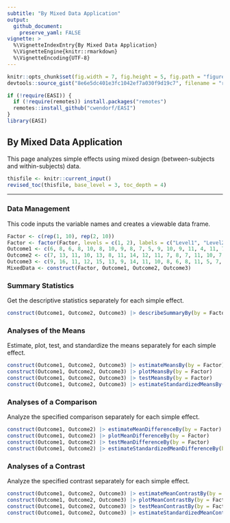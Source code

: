 ```yaml
---
subtitle: "By Mixed Data Application"
output:
  github_document:
    preserve_yaml: FALSE
vignette: >
  %\VignetteIndexEntry{By Mixed Data Application}
  %\VignetteEngine{knitr::rmarkdown}
  %\VignetteEncoding{UTF-8}
---
```


```r
knitr::opts_chunk$set(fig.width = 7, fig.height = 5, fig.path = "figures/", echo = TRUE, warning = FALSE, message = FALSE)
devtools::source_gist("8e6e5dc401e3fc1042ef7a030f9d19c7", filename = "revised_toc.R")
```

```r
if (!require(EASI)) {
  if (!require(remotes)) install.packages("remotes")
  remotes::install_github("cwendorf/EASI")
}
library(EASI)
```

## By Mixed Data Application

This page analyzes simple effects using mixed design (between-subjects and within-subjects) data.

```r
thisfile <- knitr::current_input()
revised_toc(thisfile, base_level = 3, toc_depth = 4)
```

---

### Data Management

This code inputs the variable names and creates a viewable data frame.
```r
Factor <- c(rep(1, 10), rep(2, 10))
Factor <- factor(Factor, levels = c(1, 2), labels = c("Level1", "Level2"))
Outcome1 <- c(6, 8, 6, 8, 10, 8, 10, 9, 8, 7, 5, 9, 10, 9, 11, 4, 11, 7, 6, 8)
Outcome2 <- c(7, 13, 11, 10, 13, 8, 11, 14, 12, 11, 7, 8, 7, 11, 10, 7, 8, 4, 8, 10)
Outcome3 <- c(9, 16, 11, 12, 15, 13, 9, 14, 11, 10, 8, 6, 8, 11, 5, 7, 9, 3, 6, 7)
MixedData <- construct(Factor, Outcome1, Outcome2, Outcome3)
```

### Summary Statistics

Get the descriptive statistics separately for each simple effect.
```r
construct(Outcome1, Outcome2, Outcome3) |> describeSummaryBy(by = Factor)
```

### Analyses of the Means

Estimate, plot, test, and standardize the means separately for each simple effect.
```r
construct(Outcome1, Outcome2, Outcome3) |> estimateMeansBy(by = Factor)
construct(Outcome1, Outcome2, Outcome3) |> plotMeansBy(by = Factor)
construct(Outcome1, Outcome2, Outcome3) |> testMeansBy(by = Factor)
construct(Outcome1, Outcome2, Outcome3) |> estimateStandardizedMeansBy(by = Factor)
```

### Analyses of a Comparison

Analyze the specified comparison separately for each simple effect.
```r
construct(Outcome1, Outcome2) |> estimateMeanDifferenceBy(by = Factor)
construct(Outcome1, Outcome2) |> plotMeanDifferenceBy(by = Factor)
construct(Outcome1, Outcome2) |> testMeanDifferenceBy(by = Factor)
construct(Outcome1, Outcome2) |> estimateStandardizedMeanDifferenceBy(by = Factor)
```

### Analyses of a Contrast

Analyze the specified contrast separately for each simple effect.
```r
construct(Outcome1, Outcome2, Outcome3) |> estimateMeanContrastBy(by = Factor, contrast = c(-1, .5, .5))
construct(Outcome1, Outcome2, Outcome3) |> plotMeanContrastBy(by = Factor, contrast = c(-1, .5, .5))
construct(Outcome1, Outcome2, Outcome3) |> testMeanContrastBy(by = Factor, contrast = c(-1, .5, .5))
construct(Outcome1, Outcome2, Outcome3) |> estimateStandardizedMeanContrastBy(by = Factor, contrast = c(-1, .5, .5))
```
